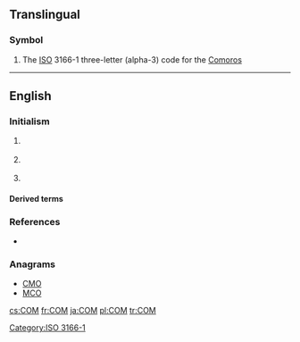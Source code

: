 {{also|com|cơm|сом|com-|com'|Com.|.com}}
==Translingual==

===Symbol===
{{head|mul|symbol}}
# The [[ISO]] 3166-1 three-letter (alpha-3) code for the [[Comoros]]

[[Category:ISO 3166-1]]

----

==English==

===Initialism===
{{rfc-header|Initialism}}
{{en-initialism}}

# {{label|en|computing}} {{initialism of|[[component|Component]] [[object|Object]] [[model|Model]]|lang=en}}
# {{label|en|physics}} {{initialism of|[[centre]] [[of]] [[mass]]|lang=en}}
# {{label|en|physics}} {{initialism of|[[centre]] [[of]] [[momentum]]|lang=en}}

====Derived terms====
{{sense|computing}} {{der3|[[DCOM]]|[[GEDCOM]]|[[XPCOM]]|lang=en}}

===References===
* {{pedia}}

===Anagrams===
* [[CMO#English|CMO]]
* [[MCO#English|MCO]]

[[cs:COM]]
[[fr:COM]]
[[ja:COM]]
[[pl:COM]]
[[tr:COM]]